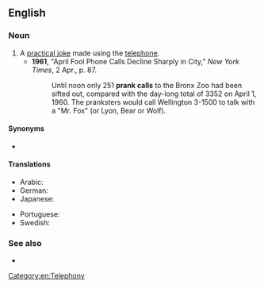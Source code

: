 ==English==

===Noun===
{{en-noun}}

# A [[practical joke]] made using the [[telephone]].
#* '''1961''', "April Fool Phone Calls Decline Sharply in City," ''New York Times'', 2 Apr., p. 87.
#*: Until noon only 251 '''prank calls''' to the Bronx Zoo had been sifted out, compared with the day-long total of 3352 on April 1, 1960. The pranksters would call Wellington 3-1500 to talk with a "Mr. Fox" (or Lyon, Bear or Wolf).

====Synonyms====
* {{l|en|crank call}}

====Translations====
{{trans-top|practical joke made using the telephone}}
* Arabic: {{t|ar|اِتِّصَال مَقْلَب|m}}
* German: {{t|de|Telefonstreich|m}}
* Japanese: {{t|ja|悪戯電話|tr=いたずらでんわ, itazura denwa}}
{{trans-mid}}
* Portuguese: {{t+|pt|trote|m}}
* Swedish: {{t|sv|busringning|c}}
{{trans-bottom}}

===See also===
* {{l|en|nuisance call}}

[[Category:en:Telephony]]